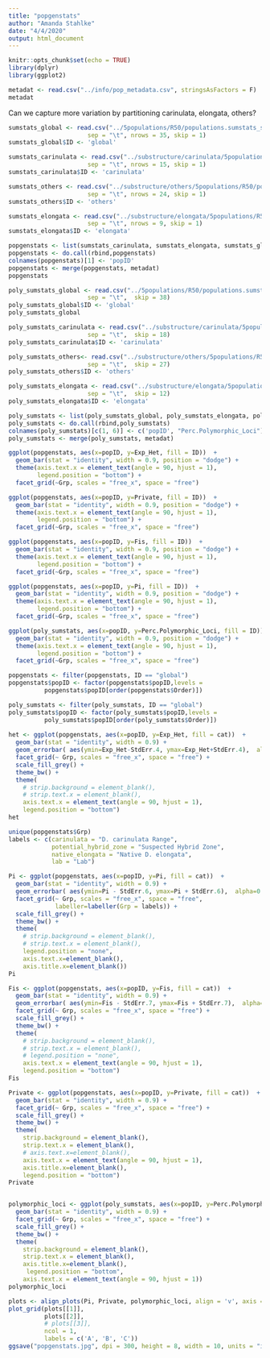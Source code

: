 ```yaml
---
title: "popgenstats"
author: "Amanda Stahlke"
date: "4/4/2020"
output: html_document
---
```


```r
knitr::opts_chunk$set(echo = TRUE)
library(dplyr)
library(ggplot2)

metadat <- read.csv("../info/pop_metadata.csv", stringsAsFactors = F)
metadat
```

Can we capture more variation by partitioning carinulata, elongata, others? 

```r
sumstats_global <- read.csv("../5populations/R50/populations.sumstats_summary.tsv", 
                      sep = "\t", nrows = 35, skip = 1)
sumstats_global$ID <- 'global'

sumstats_carinulata <- read.csv("../substructure/carinulata/5populations/R50/populations.sumstats_summary.tsv", 
                      sep = "\t", nrows = 15, skip = 1)
sumstats_carinulata$ID <- 'carinulata'

sumstats_others <- read.csv("../substructure/others/5populations/R50/populations.sumstats_summary.tsv", 
                      sep = "\t", nrows = 24, skip = 1)
sumstats_others$ID <- 'others'

sumstats_elongata <- read.csv("../substructure/elongata/5populations/R50/populations.sumstats_summary.tsv", 
                      sep = "\t", nrows = 9, skip = 1)
sumstats_elongata$ID <- 'elongata'

popgenstats <- list(sumstats_carinulata, sumstats_elongata, sumstats_global, sumstats_others)
popgenstats <- do.call(rbind,popgenstats)
colnames(popgenstats)[1] <- 'popID'
popgenstats <- merge(popgenstats, metadat)
popgenstats
```

```r
poly_sumstats_global <- read.csv("../5populations/R50/populations.sumstats_summary.tsv", 
                      sep = "\t",  skip = 38)
poly_sumstats_global$ID <- 'global'
poly_sumstats_global

poly_sumstats_carinulata <- read.csv("../substructure/carinulata/5populations/R50/populations.sumstats_summary.tsv", 
                      sep = "\t",  skip = 18)
poly_sumstats_carinulata$ID <- 'carinulata'

poly_sumstats_others<- read.csv("../substructure/others/5populations/R50/populations.sumstats_summary.tsv", 
                      sep = "\t",  skip = 27)
poly_sumstats_others$ID <- 'others'

poly_sumstats_elongata <- read.csv("../substructure/elongata/5populations/R50/populations.sumstats_summary.tsv", 
                      sep = "\t",  skip = 12)
poly_sumstats_elongata$ID <- 'elongata'

poly_sumstats <- list(poly_sumstats_global, poly_sumstats_elongata, poly_sumstats_carinulata, poly_sumstats_others)
poly_sumstats <- do.call(rbind,poly_sumstats)
colnames(poly_sumstats)[c(1, 6)] <- c('popID', "Perc.Polymorphic_Loci")
poly_sumstats <- merge(poly_sumstats, metadat)

```


```r
ggplot(popgenstats, aes(x=popID, y=Exp_Het, fill = ID))  +
  geom_bar(stat = "identity", width = 0.9, position = "dodge") +
  theme(axis.text.x = element_text(angle = 90, hjust = 1),
        legend.position = "bottom") +
  facet_grid(~Grp, scales = "free_x", space = "free") 

ggplot(popgenstats, aes(x=popID, y=Private, fill = ID))  +
  geom_bar(stat = "identity", width = 0.9, position = "dodge") +
  theme(axis.text.x = element_text(angle = 90, hjust = 1),
        legend.position = "bottom") +
  facet_grid(~Grp, scales = "free_x", space = "free") 

ggplot(popgenstats, aes(x=popID, y=Fis, fill = ID))  +
  geom_bar(stat = "identity", width = 0.9, position = "dodge") +
  theme(axis.text.x = element_text(angle = 90, hjust = 1),
        legend.position = "bottom") +
  facet_grid(~Grp, scales = "free_x", space = "free") 

ggplot(popgenstats, aes(x=popID, y=Pi, fill = ID))  +
  geom_bar(stat = "identity", width = 0.9, position = "dodge") +
  theme(axis.text.x = element_text(angle = 90, hjust = 1),
        legend.position = "bottom") +
  facet_grid(~Grp, scales = "free_x", space = "free") 

ggplot(poly_sumstats, aes(x=popID, y=Perc.Polymorphic_Loci, fill = ID))  +
  geom_bar(stat = "identity", width = 0.9, position = "dodge") +
  theme(axis.text.x = element_text(angle = 90, hjust = 1),
        legend.position = "bottom") +
  facet_grid(~Grp, scales = "free_x", space = "free") 
```

```r
popgenstats <- filter(popgenstats, ID == "global")
popgenstats$popID <- factor(popgenstats$popID,levels = 
          popgenstats$popID[order(popgenstats$Order)])

poly_sumstats <- filter(poly_sumstats, ID == "global")
poly_sumstats$popID <- factor(poly_sumstats$popID,levels = 
          poly_sumstats$popID[order(poly_sumstats$Order)])
 
het <- ggplot(popgenstats, aes(x=popID, y=Exp_Het, fill = cat))  +
  geom_bar(stat = "identity", width = 0.9) +
  geom_errorbar( aes(ymin=Exp_Het-StdErr.4, ymax=Exp_Het+StdErr.4),  alpha=0.5) +
  facet_grid(~ Grp, scales = "free_x", space = "free") +
  scale_fill_grey() +
  theme_bw() +
  theme(
    # strip.background = element_blank(),
    # strip.text.x = element_blank(),
    axis.text.x = element_text(angle = 90, hjust = 1),
    legend.position = "bottom")
het

unique(popgenstats$Grp)
labels <- c(carinulata = "D. carinulata Range", 
            potential_hybrid_zone = "Suspected Hybrid Zone",
            native_elongata = "Native D. elongata",
            lab = "Lab")

Pi <- ggplot(popgenstats, aes(x=popID, y=Pi, fill = cat))  +
  geom_bar(stat = "identity", width = 0.9) +
  geom_errorbar( aes(ymin=Pi - StdErr.6, ymax=Pi + StdErr.6),  alpha=0.5) +
  facet_grid(~ Grp, scales = "free_x", space = "free", 
             labeller=labeller(Grp = labels)) +
  scale_fill_grey() +
  theme_bw() +
  theme(
    # strip.background = element_blank(),
    # strip.text.x = element_blank(),
    legend.position = "none",
    axis.text.x=element_blank(),
    axis.title.x=element_blank())
Pi

Fis <- ggplot(popgenstats, aes(x=popID, y=Fis, fill = cat))  +
  geom_bar(stat = "identity", width = 0.9) +
  geom_errorbar( aes(ymin=Fis - StdErr.7, ymax=Fis + StdErr.7),  alpha=0.5) +
  facet_grid(~ Grp, scales = "free_x", space = "free") +
  scale_fill_grey() +
  theme_bw() +
  theme(
    # strip.background = element_blank(),
    # strip.text.x = element_blank(),
    # legend.position = "none",
    axis.text.x = element_text(angle = 90, hjust = 1),
    legend.position = "bottom")
Fis

Private <- ggplot(popgenstats, aes(x=popID, y=Private, fill = cat))  +
  geom_bar(stat = "identity", width = 0.9) +
  facet_grid(~ Grp, scales = "free_x", space = "free") +
  scale_fill_grey() +
  theme_bw() +
  theme(
    strip.background = element_blank(),
    strip.text.x = element_blank(),
    # axis.text.x=element_blank(),
    axis.text.x = element_text(angle = 90, hjust = 1),
    axis.title.x=element_blank(),
    legend.position = "bottom")
Private


polymorphic_loci <- ggplot(poly_sumstats, aes(x=popID, y=Perc.Polymorphic_Loci, fill = cat))  +
  geom_bar(stat = "identity", width = 0.9) +
  facet_grid(~ Grp, scales = "free_x", space = "free") +
  scale_fill_grey() +
  theme_bw() +
  theme(
    strip.background = element_blank(),
    strip.text.x = element_blank(),
    axis.title.x=element_blank(),
     legend.position = "bottom",
    axis.text.x = element_text(angle = 90, hjust = 1))
polymorphic_loci
```

```r
plots <- align_plots(Pi, Private, polymorphic_loci, align = 'v', axis = 'l')
plot_grid(plots[[1]],
          plots[[2]],
          # plots[[3]],
          ncol = 1, 
          labels = c('A', 'B', 'C'))
ggsave("popgenstats.jpg", dpi = 300, height = 8, width = 10, units = "in")
```




